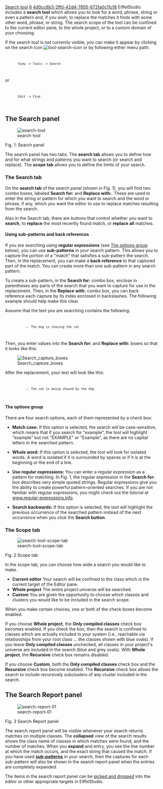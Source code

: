 [[Property:title|Search tool]]
[[Property:weight|6]]
[[Property:uuid|4d0cc8b3-2ffd-42d4-7855-672fa0c11cf8]]
EiffelStudio includes a '''search tool''' which allows you to look for a word, phrase, string or even a pattern and, if you wish, to replace the matches it finds with some other word, phrase, or string. The search scope of the tool can be confined to the current editor pane, to the whole project, or to a custom domain of your choosing.

If the search tool is not currently visible, you can make it appear by clicking on the search icon  [[Image:tool-search-icon]]  or by following either menu path:
<code lang="text">
        View -> Tools -> Search
</code>
or
<code lang="text">
        Edit -> Find
</code>

==The Search panel==

[[Image:search-tool]]  

Fig. 1: Search panel

The search panel has two tabs. The '''search tab''' allows you to define how and for what strings and patterns you want to search (or search and replace). The '''scope tab''' allows you to define the limits of your search.

===The Search tab===

On the '''search tab''' of the search panel (shown in Fig. 1), you will find two combo boxes, labeled '''Search for:''' and '''Replace with:'''. These are used to enter the string or pattern for which you want to search and the word or phrase, if any, which you want the editor to use to replace matches resulting from the search. 

Also in the Search tab, there are buttons that control whether you want to '''search''', to '''replace''' the most recently found match, or '''replace all''' matches.

====Using sub-patterns and back references====

If you are searching using '''regular expressions''' (see [[#The options group|The options group]] below), you can use '''sub-patterns''' in your search pattern. This allows you to capture the portion of a "match" that satisfies a sub-pattern the search. Then, in the replacement, you can make a '''back reference''' to that captured part of the match. You can create more than one sub-pattern in any search pattern.

To create a sub-pattern, in the '''Search for:''' combo box, enclose in parentheses any parts of the search that you want to capture for use in the replacement. Then, in the '''Replace with:''' combo box, you can back reference each capture by its index enclosed in backslashes. The following example should help make this clear.

Assume that the text you are searching contains the following:
<code>
            -- The dog is chasing the cat
</code>
Then, you enter values into the '''Search for:''' and '''Replace with:''' boxes so that it looks like this:


[[Image:Search capture boxes]]

After the replacement, your text will look like this:
<code>
            -- The cat is being chased by the dog
</code>

====The options group====

There are four search options, each of them represented by a check box:

*  '''Match case:''' If this option is selected, the search will be case-sensitive, which means that if you search for "example", the tool will highlight "example" but not "EXAMPLE" or "Example", as there are no capital letters in the searched pattern.

* '''Whole word:''' If this option is selected, the tool will look for isolated words. A word is isolated if it is surrounded by spaces or if it is at the beginning or the end of a line.

* '''Use regular expressions:''' You can enter a regular expression as a pattern for matching. In Fig. 1, the regular expression in the '''Search for:''' box describes very simple quoted strings. Regular expressions give you the ability to create powerful pattern-oriented searches. If you are not familiar with regular expressions, you might check out the tutorial at [http://www.regular-expressions.info/ www.regular-expressions.info]. 

{{note|It might be good advice to temper your expectations of using regular expressions with these words, [http://www.devtopics.com/101-more-great-computer-quotes/ attributed] to Jamie Zawinski: "Some people, when confronted with a problem, think `I know, I'll use regular expressions.' Now they have two problems."}}

* '''Search backwards:''' If this option is selected, the tool will highlight the previous occurrence of the searched pattern instead of the next occurrence when you click the '''Search button'''.

{{note|If the search tool hits one end of the text, it will automatically continue from the other end. }}

===The Scope tab===

[[Image:search-tool-scope-tab]]

Fig. 2 Scope tab

In the scope tab, you can choose how wide a search you would like to make. 

* '''Current editor''' Your search will be confined to the class which is the current target of the Editor pane.
* '''Whole project''' The entire project universe will be searched. 
* '''Custom''' You are given the opportunity to choose which classes and clusters you would like to be included in the search scope.

When you make certain choices, one or both of the check boxes become enabled.

If you choose '''Whole project''', the '''Only compiled classes''' check box becomes enabled. If you check the box, then the search is confined to classes which are actually included in your system (i.e., reachable via relationships from your root class ... the classes shown with blue ovals). If you leave '''Only compiled classes''' unchecked, all classes in your project's universe are included in the search (blue and grey ovals). With '''Whole project''', the '''Recursive''' check box remains disabled.

If you choose '''Custom''', both the '''Only compiled classes''' check box and the '''Recursive''' check box become enabled. The '''Recursive''' check box allows the search to include recursively subclusters of any cluster included in the search.

==The Search Report panel==

[[Image:search-report-01]]

Fig. 3 Search Report panel

The search report panel will be visible whenever your search returns matches on multiple classes. The '''collapsed''' view of the search results shows the class name of classes in which matches were found, and the number of matches. When you '''expand''' and entry, you see the line number at which the match occurs, and the exact string that caused the match. If you have used [[#Using sub-patterns and back references|'''sub-patterns''']] in your search, then the captures for each sub-pattern will also be shown in the search report panel when the entries are completely expanded.

The items in the search report panel can be [[Pick-and-drop mechanism|picked and dropped]] into the editor or other appropriate targets in EiffelStudio.




{{seealso|The [[Search functionality]] part of the EiffelStudio Editor section to learn keyboard shortcuts and menu entries to launch searches without using the search tool directly.  }}



